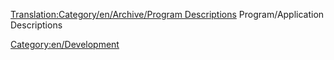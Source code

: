 [[Translation:Category/en/Archive/Program Descriptions]]
Program/Application Descriptions

[[Category:en/Development]]